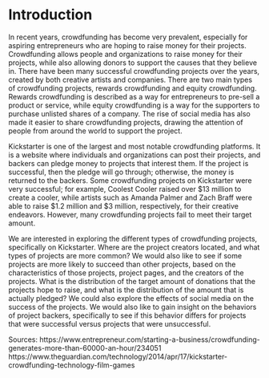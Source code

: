 # Introduction
 
In recent years, crowdfunding has become very prevalent, especially for aspiring entrepreneurs who are hoping to raise money for their projects. Crowdfunding allows people and organizations to raise money for their projects, while also allowing donors to support the causes that they believe in. There have been many successful crowdfunding projects over the years, created by both creative artists and companies. There are two main types of crowdfunding projects, rewards crowdfunding and equity crowdfunding. Rewards crowdfunding is described as a way for entrepreneurs to pre-sell a product or service, while equity crowdfunding is a way for the supporters to purchase unlisted shares of a company. The rise of social media has also made it easier to share crowdfunding projects, drawing the attention of people from around the world to support the project. 
 
Kickstarter is one of the largest and most notable crowdfunding platforms. It is a website where individuals and organizations can post their projects, and backers can pledge money to projects that interest them. If the project is successful, then the pledge will go through; otherwise, the money is returned to the backers. Some crowdfunding projects on Kickstarter were very successful; for example, Coolest Cooler raised over $13 million to create a cooler, while artists such as Amanda Palmer and Zach Braff were able to raise $1.2 million and $3 million, respectively, for their creative endeavors. However, many crowdfunding projects fail to meet their target amount. 
 
We are interested in exploring the different types of crowdfunding projects, specifically on Kickstarter. Where are the project creators located, and what types of projects are more common? We would also like to see if some projects are more likely to succeed than other projects, based on the characteristics of those projects, project pages, and the creators of the projects. What is the distribution of the target amount of donations that the projects hope to raise, and what is the distribution of the amount that is actually pledged? We could also explore the effects of social media on the success of the projects. We would also like to gain insight on the behaviors of project backers, specifically to see if this behavior differs for projects that were successful versus projects that were unsuccessful. 

Sources: https://www.entrepreneur.com/starting-a-business/crowdfunding-generates-more-than-60000-an-hour/234051
https://www.theguardian.com/technology/2014/apr/17/kickstarter-crowdfunding-technology-film-games
